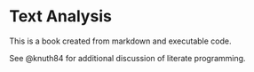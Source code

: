 # Text Analysis

This is a book created from markdown and executable code.

See @knuth84 for additional discussion of literate programming.

